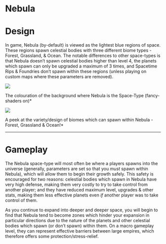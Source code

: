 # Nebula

# Design

In game, Nebula (by-default) is viewed as the lightest blue regions of space. These regions spawn celestial bodies with three different biome types - Forest, Grassland, & Ocean. The notable differences to other space-types is that Nebula doesn’t spawn celestial bodies higher than level 4, the planets which spawn can only be upgraded a maximum of 3 times, and Spacetime Rips & Foundries don’t spawn within these regions (unless playing on custom maps where these parameters are removed).

![](https://s3.amazonaws.com/charm.public/user-content/6fead3ac-9c1c-4b11-b11d-14d566ffec77/1e5f8aad-a4e3-4219-b0e7-e146decedf11/Nebula-Background.png)

The colouration of the background where Nebula is the Space-Type (fancy-shaders on)*

![](https://s3.amazonaws.com/charm.public/user-content/6fead3ac-9c1c-4b11-b11d-14d566ffec77/a5f917eb-77f4-4444-bd1d-607bc19f2baa/Nebula-Planet-Designs.png)

A peek at the variety/design of biomes which can spawn within Nebula - Forest, Grassland & Ocean!*

---

# Gameplay

The Nebula space-type will most often be where a players spawns into the universe (generally, parameters are set so that you *must* spawn within Nebula), which will allow them to begin their growth safely. This safety is encouraged for two reasons: celestial bodies which spawn in Nebula have very high defense, making them very costly to try to take control from another player; and they have reduced maximum level, upgrades & other stats, making them less effective planets even *if* another player was to take control of them.

As you continue to expand into deeper and deeper space, you will begin to find that Nebula tend to become zones which hinder your expansion in particular directions due to the nature of the planets and other celestial bodies which spawn (or don’t spawn) within them. On a macro gameplay level, they can represent effective barriers between large empires, which therefore offers some protection/stress-relief.